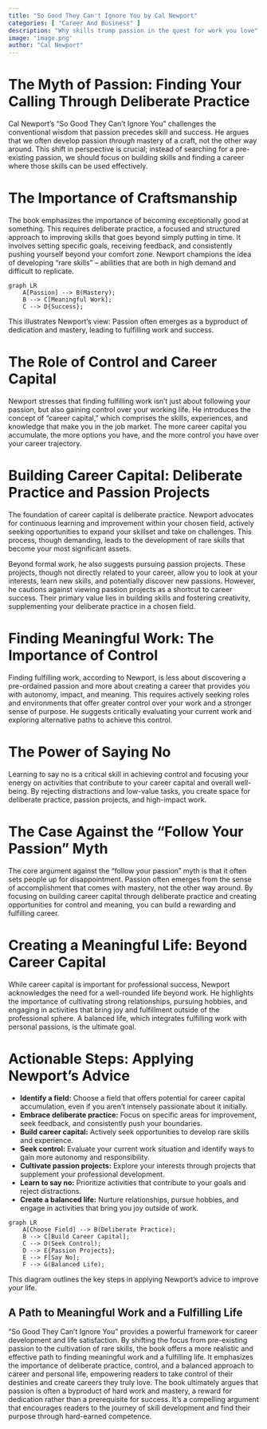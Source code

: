 ```yaml
---
title: "So Good They Can't Ignore You by Cal Newport"
categories: [ "Career And Business" ]
description: "Why skills trump passion in the quest for work you love"
image: 'image.png'
author: "Cal Newport"
---
```

# The Myth of Passion: Finding Your Calling Through Deliberate Practice

Cal Newport's "So Good They Can't Ignore You" challenges the conventional wisdom that passion precedes skill and success. He argues that we often develop passion *through* mastery of a craft, not the other way around. This shift in perspective is crucial; instead of searching for a pre-existing passion, we should focus on building skills and finding a career where those skills can be used effectively.

# The Importance of Craftsmanship

The book emphasizes the importance of becoming exceptionally good at something. This requires deliberate practice, a focused and structured approach to improving skills that goes beyond simply putting in time. It involves setting specific goals, receiving feedback, and consistently pushing yourself beyond your comfort zone. Newport champions the idea of developing "rare skills" – abilities that are both in high demand and difficult to replicate.

```mermaid
graph LR
    A[Passion] --> B(Mastery);
    B --> C[Meaningful Work];
    C --> D{Success};
```

This illustrates Newport's view:  Passion often emerges as a byproduct of dedication and mastery, leading to fulfilling work and success.

# The Role of Control and Career Capital

Newport stresses that finding fulfilling work isn't just about following your passion, but also gaining control over your working life. He introduces the concept of "career capital," which comprises the skills, experiences, and knowledge that make you  in the job market. The more career capital you accumulate, the more options you have, and the more control you have over your career trajectory.

# Building Career Capital: Deliberate Practice and Passion Projects

The foundation of career capital is deliberate practice. Newport advocates for continuous learning and improvement within your chosen field, actively seeking opportunities to expand your skillset and take on challenges. This process, though demanding, leads to the development of rare skills that become your most significant assets.

Beyond formal work, he also suggests pursuing passion projects. These projects, though not directly related to your career, allow you to look at your interests, learn new skills, and potentially discover new passions. However, he cautions against viewing passion projects as a shortcut to career success.  Their primary value lies in building skills and fostering creativity, supplementing your deliberate practice in a chosen field.


# Finding Meaningful Work:  The Importance of Control

Finding fulfilling work, according to Newport, is less about discovering a pre-ordained passion and more about creating a career that provides you with autonomy, impact, and meaning.  This requires actively seeking roles and environments that offer greater control over your work and a stronger sense of purpose.  He suggests critically evaluating your current work and exploring alternative paths to achieve this control.

# The Power of Saying No

Learning to say no is a critical skill in achieving control and focusing your energy on activities that contribute to your career capital and overall well-being.  By rejecting distractions and low-value tasks, you create space for deliberate practice, passion projects, and high-impact work.

# The Case Against the "Follow Your Passion" Myth

The core argument against the "follow your passion" myth is that it often sets people up for disappointment.  Passion often emerges from the sense of accomplishment that comes with mastery, not the other way around.  By focusing on building career capital through deliberate practice and creating opportunities for control and meaning, you can build a rewarding and fulfilling career.

# Creating a Meaningful Life: Beyond Career Capital

While career capital is important for professional success, Newport acknowledges the need for a well-rounded life beyond work. He highlights the importance of cultivating strong relationships, pursuing hobbies, and engaging in activities that bring joy and fulfillment outside of the professional sphere. A balanced life, which integrates fulfilling work with personal passions, is the ultimate goal.


# Actionable Steps:  Applying Newport's Advice

* **Identify a field:**  Choose a field that offers potential for career capital accumulation, even if you aren't intensely passionate about it initially.
* **Embrace deliberate practice:**  Focus on specific areas for improvement, seek feedback, and consistently push your boundaries.
* **Build career capital:** Actively seek opportunities to develop rare skills and experience.
* **Seek control:**  Evaluate your current work situation and identify ways to gain more autonomy and responsibility.
* **Cultivate passion projects:**  Explore your interests through projects that supplement your professional development.
* **Learn to say no:**  Prioritize activities that contribute to your goals and reject distractions.
* **Create a balanced life:**  Nurture relationships, pursue hobbies, and engage in activities that bring you joy outside of work.


```mermaid
graph LR
    A[Choose Field] --> B(Deliberate Practice);
    B --> C[Build Career Capital];
    C --> D(Seek Control);
    D --> E{Passion Projects};
    E --> F[Say No];
    F --> G(Balanced Life);
```


This diagram outlines the key steps in applying Newport's advice to improve your life.

##  A Path to Meaningful Work and a Fulfilling Life

"So Good They Can't Ignore You" provides a powerful framework for career development and life satisfaction. By shifting the focus from pre-existing passion to the cultivation of rare skills, the book offers a more realistic and effective path to finding meaningful work and a fulfilling life.  It emphasizes the importance of deliberate practice, control, and a balanced approach to career and personal life, empowering readers to take control of their destinies and create careers they truly love.  The book ultimately argues that passion is often a byproduct of hard work and mastery, a reward for dedication rather than a prerequisite for success.  It's a compelling argument that encourages readers to  the journey of skill development and find their purpose through hard-earned competence.

